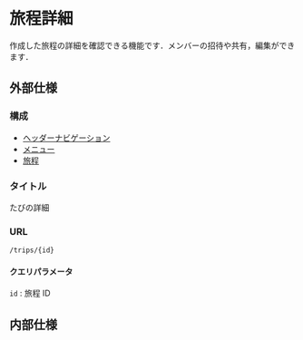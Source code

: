 
# 旅程詳細

<ImageRow sp={sp} pc={pc} />

作成した旅程の詳細を確認できる機能です．メンバーの招待や共有，編集ができます．

## 外部仕様

### 構成

- [ヘッダーナビゲーション](./header)
- [メニュー](./menu)
- [旅程](./trips)

### タイトル

たびの詳細

### URL

`/trips/{id}`

#### クエリパラメータ

`id` : 旅程 ID



## 内部仕様
